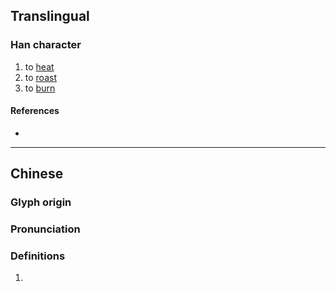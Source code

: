 {{character info/new}}
==Translingual==

===Han character===
{{Han char|rn=86|rad=火|as=12|sn=16|four=|canj=FORM|ids=⿰火翕}}

# to [[heat]]
# to [[roast]]
# to [[burn]]

====References====
* {{Han ref|kx=0681.230|dkj=19382|dj=1093.160|hdz=32235.040|uh=71BB|ud=29115}}

----

==Chinese==
{{zh-forms}}

===Glyph origin===
{{Han etym}}

===Pronunciation===
{{zh-pron
|m=xī
|c=
|mc=y
|oc=y
|cat=
}}

===Definitions===
{{zh-hanzi}}

# {{rfdef|zh}}